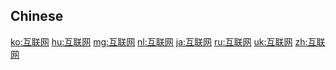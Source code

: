 {{also|互聯網}}
==Chinese==
{{zh-see|互聯網}}

[[ko:互联网]]
[[hu:互联网]]
[[mg:互联网]]
[[nl:互联网]]
[[ja:互联网]]
[[ru:互联网]]
[[uk:互联网]]
[[zh:互联网]]